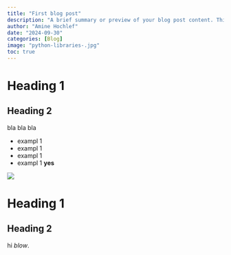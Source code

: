 ```yaml
---
title: "First blog post"
description: "A brief summary or preview of your blog post content. This will appear on the listing page and potentially in the header of the post itself."
author: "Amine Hochlef"
date: "2024-09-30"
categories: [Blog]
image: "python-libraries-.jpg"
toc: true
---
```


# Heading 1 

## Heading 2

bla bla bla

* exampl 1
* exampl 1
* exampl 1
* exampl 1 **yes**

![](python-libraries-.jpg)


# Heading 1 

## Heading 2


hi *blow*.